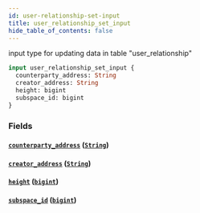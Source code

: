 ```yaml
---
id: user-relationship-set-input
title: user_relationship_set_input
hide_table_of_contents: false
---
```


input type for updating data in table "user_relationship"

```graphql
input user_relationship_set_input {
  counterparty_address: String
  creator_address: String
  height: bigint
  subspace_id: bigint
}
```

### Fields

#### [`counterparty_address`](#) ([`String`](../scalars/string))

#### [`creator_address`](#) ([`String`](../scalars/string))

#### [`height`](#) ([`bigint`](../scalars/bigint))

#### [`subspace_id`](#) ([`bigint`](../scalars/bigint))
